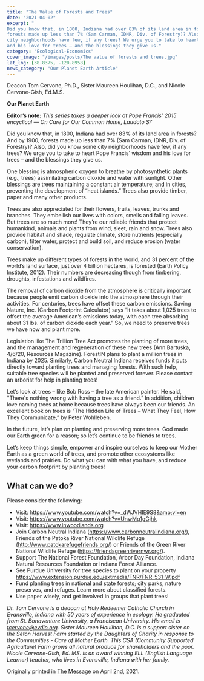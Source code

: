 ```yaml
---
title: "The Value of Forests and Trees"
date: "2021-04-02"
excerpt: "
Did you know that, in 1800, Indiana had over 83% of its land area in forests? And by 1900,
forests made up less than 7% (Sam Carman, IDNR, Div. of Forestry)? Also, did you know some
city neighborhoods have few, if any trees? We urge you to take to heart Pope Francis’ wisdom
and his love for trees – and the blessings they give us."
category: "Ecological-Economics"
cover_image: "/images/posts/The value of forests and trees.jpg"
lat_lng: [38.8375, -120.8958]
news_category: "Our Planet Earth Article"
---
```


Deacon Tom Cervone, Ph.D., Sister Maureen Houlihan, D.C., and Nicole Cervone-Gish, Ed.M.S.

**Our Planet Earth**

**Editor’s note:** _This series takes a deeper look at Pope Francis’ 2015 encyclical ― On Care for
Our Common Home, Laudato Si’_

Did you know that, in 1800, Indiana had over 83% of its land area in forests? And by 1900,
forests made up less than 7% (Sam Carman, IDNR, Div. of Forestry)? Also, did you know some
city neighborhoods have few, if any trees? We urge you to take to heart Pope Francis’ wisdom
and his love for trees – and the blessings they give us.

One blessing is atmospheric oxygen to breathe by photosynthetic plants (e.g., trees) assimilating
carbon dioxide and water with sunlight. Other blessings are trees maintaining a constant air
temperature; and in cities, preventing the development of “heat islands.” Trees also provide
timber, paper and many other products.

Trees are also appreciated for their flowers, fruits, leaves, trunks and branches. They embellish
our lives with colors, smells and falling leaves. But trees are so much more! They’re our reliable
friends that protect humankind, animals and plants from wind, sleet, rain and snow. Trees also
provide habitat and shade, regulate climate, store nutrients (especially carbon), filter water,
protect and build soil, and reduce erosion (water conservation).

Trees make up different types of forests in the world, and 31 percent of the world’s land surface,
just over 4 billion hectares, is forested (Earth Policy Institute, 2012). Their numbers are
decreasing though from timbering, droughts, infestations and wildfires.

The removal of carbon dioxide from the atmosphere is critically important because people emit
carbon dioxide into the atmosphere through their activities. For centuries, trees have offset these
carbon emissions. Saving Nature, Inc. (Carbon Footprint Calculator) says “it takes about 1,025
trees to offset the average American’s emissions today, with each tree absorbing about 31 lbs. of
carbon dioxide each year.” So, we need to preserve trees we have now and plant more.

Legislation like The Trillion Tree Act promotes the planting of more trees, and the management
and regeneration of these new trees (Ann Bartuska, 4/6/20, Resources Magazine). ForestIN plans
to plant a million trees in Indiana by 2025. Similarly, Carbon Neutral Indiana receives funds it
puts directly toward planting trees and managing forests. With such help, suitable tree species
will be planted and preserved forever. Please contact an arborist for help in planting trees!

Let’s look at trees – like Bob Ross – the late American painter. He said, &quot;There&#39;s nothing wrong
with having a tree as a friend.” In addition, children love naming trees at home because trees
have always been our friends. An excellent book on trees is “The Hidden Life of Trees – What
They Feel, How They Communicate,” by Peter Wohlleben.

In the future, let’s plan on planting and preserving more trees. God made our Earth green for a
reason; so let’s continue to be friends to trees.

Let’s keep things simple, empower and inspire ourselves to keep our Mother Earth as a green
world of trees, and promote other ecosystems like wetlands and prairies. Do what you can with
what you have, and reduce your carbon footprint by planting trees!

## What can we do?

Please consider the following:

- Visit: https://www.youtube.com/watch?v=_dWJVHIE9S8&amp;vl=en
- Visit: https://www.youtube.com/watch?v=UnwMq1gGjhk
- Visit: https://www.inwoodlands.org
- Join Carbon Neutral Indiana (https://www.carbonneutralindiana.org/), Friends of the
  Patoka River National Wildlife Refuge (http://www.patokarefugefriends.org/) or Friends
  of the Green River National Wildlife Refuge (https://friendsgreenrivernwr.org/).
- Support The National Forest Foundation, Arbor Day Foundation, Indiana Natural
  Resources Foundation or Indiana Forest Alliance.
- See Purdue University for tree species to plant on your property
  https://www.extension.purdue.edu/extmedia/FNR/FNR-531-W.pdf
- Fund planting trees in national and state forests; city parks, nature preserves, and refuges.
  Learn more about classified forests.
- Use paper wisely, and get involved in groups that plant trees!

_Dr. Tom Cervone is a deacon at Holy Redeemer Catholic Church in Evansville, Indiana with 50
years of experience in ecology. He graduated from St. Bonaventure University, a Franciscan
University. His email is tcervone@evdio.org. Sister Maureen Houlihan, D.C. is a support sister
on the Seton Harvest Farm started by the Daughters of Charity in response to the Communities -
Care of Mother Earth. This CSA (Community Supported Agriculture) Farm grows all natural
produce for shareholders and the poor. Nicole Cervone-Gish, Ed. MS. is an award winning ELL
(English Language Learner) teacher, who lives in Evansville, Indiana with her family._

Originally printed in [The Message](https://evdiomessage.org/) on April 2nd, 2021.
